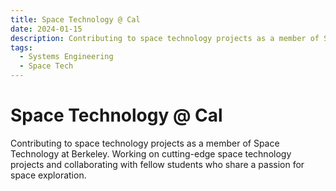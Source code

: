 ```yaml
---
title: Space Technology @ Cal
date: 2024-01-15
description: Contributing to space technology projects as a member of Space Technology at Berkeley.
tags:
  - Systems Engineering
  - Space Tech
---
```


# Space Technology @ Cal

Contributing to space technology projects as a member of Space Technology at Berkeley. Working on cutting-edge space technology projects and collaborating with fellow students who share a passion for space exploration.
